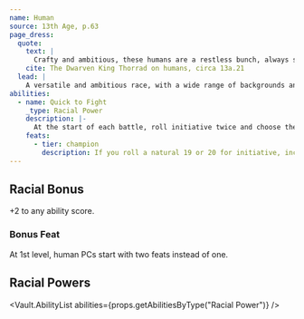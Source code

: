 ```yaml
---
name: Human
source: 13th Age, p.63
page_dress:
  quote:
    text: |
      Crafty and ambitious, these humans are a restless bunch, always striving for more and never content with their lot in life.
    cite: The Dwarven King Thorrad on humans, circa 13a.21
  lead: |
    A versatile and ambitious race, with a wide range of backgrounds and abilities that make them well-suited to any class or role.
abilities:
  - name: Quick to Fight
    _type: Racial Power
    description: |-
      At the start of each battle, roll initiative twice and choose the result you want.
    feats:
      - tier: champion
        description: If you roll a natural 19 or 20 for initiative, increase the escalation die by 1 (usually from 0 to 1 since it's the start of the battle).
---
```


## Racial Bonus

+2 to any ability score.

### Bonus Feat

At 1st level, human PCs start with two feats instead of one.

## Racial Powers

<Vault.AbilityList abilities={props.getAbilitiesByType("Racial Power")} />
